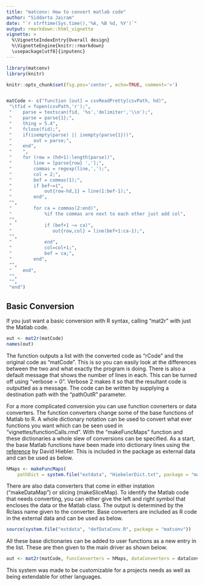 ---
title: "matconv: How to convert matlab code"
author: "Siddarta Jairam"
date: "`r strftime(Sys.time(),'%A, %B %d, %Y')`"
output: rmarkdown::html_vignette
vignette: >
  %\VignetteIndexEntry{Overall design}
  %\VignetteEngine{knitr::rmarkdown}
  \usepackage[utf8]{inputenc}
---


```{r setup, include=FALSE}
library(matconv)
library(knitr)

knitr::opts_chunk$set(fig.pos='center', echo=TRUE, comment='>')


matCode <- c("function [out] = csvReadPretty(csvPath, hd)",
 "\tfid = fopen(csvPath,'r');",
 "    parse = textscan(fid, '%s','delimiter','\\n');",
 "    parse = parse{1};",
 "    thing = 5.4",
 "    fclose(fid);",
 "    if(isempty(parse) || isempty(parse{1}))",
 "        out = parse;",
 "    end",
 "    ",
 "    for (row = (hd+1):length(parse))",
 "        line = [parse{row} ','];",
 "        commas = regexp(line,',');",
 "        col = 2;",
 "        bef = commas(1);",
 "        if bef~=1",
 "            out{row-hd,1} = line(1:bef-1);",
 "        end",
 "",
 "        for ca = commas(2:end)",
 "            %if the commas are next to each other just add col",
 "",
 "            if (bef+1 ~= ca)",
 "               out{row,col} = line(bef+1:ca-1);",
 "",
 "            end",
 "            col=col+1;",
 "            bef = ca;",
 "        end",
 "",
 "    end",
 "",
 "",
 "end")
```
## Basic Conversion

If you just want a basic conversion with R syntax, calling "mat2r" with just the Matlab code.

```{r basic}

out <- mat2r(matCode)
names(out)
```

The function outputs a list with the converted code as "rCode" and the original code as "matCode". This is so you can easily look at the differences between the two and what exactly the program is doing. There is also a default message that shows the number of lines in each. This can be turned off using "verbose = 0". Verbose 2 makes it so that the resultant code is outputted as a message. The code can be written by supplying a destination path with the "pathOutR" parameter.

For a more complicated conversion you can use function covnerters or data converters. The function converters change some of the base functions of Matlab to R. A whole dictionary notation can be used to convert what ever functions you want which can be seen used in "vignettes/functionCalls.rmd". With the "makeFuncMaps" function and these dictionaries a whole slew of conversions can be specified. As a start, the base Matlab functions have been made into dictionary lines using the [reference](http://www.math.umaine.edu/~hiebeler/comp/matlabR.pdf) by David Hiebler. This is included in the package as external data and can be used as below.

```{r functionMaps}
hMaps <- makeFuncMaps(
	pathDict = system.file("extdata", "HiebelerDict.txt", package = "matconv"))
```

There are also data converters that come in either instation ("makeDataMap") or slicing (makeSliceMap). To identify the Matlab code that needs converting, you can either give the left and right symbol that encloses the data or the Matlab class. The output is determined by the Rclass name given to the converter. Base converters are included as R code in the external data and can be used as below.

```{r dataConverters}
source(system.file("extdata", "defDataConv.R", package = "matconv"))
```

All these base dictionaries can be added to user functions as a new entry in the list. These are then given to the main driver as shown below.

```{r finish}
out <- mat2r(matCode, funcConverters = hMaps, dataConverters = dataConvs, verbose = 2)

```

This system was made to be customizable for a projects needs as well as being extendable for other languages.
